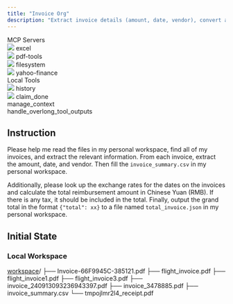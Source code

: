 ```yaml
---
title: "Invoice Org"
description: "Extract invoice details (amount, date, vendor), convert all to RMB using historical exchange rates."
---
```


<Card>
<div className="tools-container">
<div className="mcp-servers-container">
<div className="mcp-servers-title">
MCP Servers
</div>
<div className="mcp-servers-grid">
<div className="mcp-server-item">
<img src="/icons/excel.png" style={{height: "20px", width: "20px", margin: 0, padding: 0, display: 'inline-block'}} />
<span className="mcp-server-name">excel</span>
</div>
<div className="mcp-server-item">
<img src="/icons/pdf.png" style={{height: "20px", width: "20px", margin: 0, padding: 0, display: 'inline-block'}} />
<span className="mcp-server-name">pdf-tools</span>
</div>
<div className="mcp-server-item">
<img src="/icons/filesystem.png" style={{height: "20px", width: "20px", margin: 0, padding: 0, display: 'inline-block'}} />
<span className="mcp-server-name">filesystem</span>
</div>
<div className="mcp-server-item">
<img src="/icons/yahoo.png" style={{height: "20px", width: "20px", margin: 0, padding: 0, display: 'inline-block'}} />
<span className="mcp-server-name">yahoo-finance</span>
</div>
</div>
</div>
<div className="local-tools-container">
<div className="mcp-servers-title">
Local Tools
</div>
<div className="local-tools-grid">
<div className="local-tool-item">
<img src="/icons/history.png" style={{height: "20px", width: "20px", margin: 0, padding: 0, display: 'inline-block'}} />
<span className="local-tool-name">history</span>
</div>
<div className="local-tool-item">
<img src="/icons/claim_done.png" style={{height: "20px", width: "20px", margin: 0, padding: 0, display: 'inline-block'}} />
<span className="local-tool-name">claim_done</span>
</div>
<div className="local-tool-item">
<Icon icon="bars-progress" size={20} color="#4286f6" />
<span className="local-tool-name">manage_context</span>
</div>
<div className="local-tool-item">
<Icon icon="filter-list" size={20} color="#4286f6" />
<span className="local-tool-name">handle_overlong_tool_outputs</span>
</div>
</div>
</div>
</div>
</Card>











## Instruction

Please help me read the files in my personal workspace, find all of my invoices, and extract the relevant information. From each invoice, extract the amount, date, and vendor. Then fill the `invoice_summary.csv` in my personal workspace.

Additionally, please look up the exchange rates for the dates on the invoices and calculate the total reimbursement amount in Chinese Yuan (RMB). If there is any tax, it should be included in the total. Finally, output the grand total in the format `{"total": xx}` to a file named `total_invoice.json` in my personal workspace.



## Initial State

### Local Workspace

<div className="file-tree">
<a href="https://github.com/hkust-nlp/Toolathlon/tree/main/tasks/finalpool/invoice-org/initial_workspace">workspace</a>/
├── Invoice-66F9945C-385121.pdf
├── flight_invoice.pdf
├── flight_invoice1.pdf
├── flight_invoice3.pdf
├── invoice_240913093236943397.pdf
├── invoice_3478885.pdf
├── invoice_summary.csv
└── tmpojlmr2l4_receipt.pdf
</div>


 

